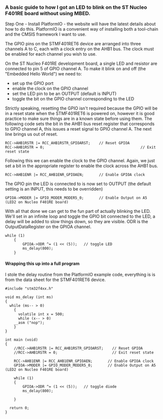 === A basic guide to how I got an LED to blink on the ST Nucleo F401RE board without using MBED. ===

Step One - Install PlatformIO - the website will have the latest details about how to do this. PlatformIO is a convenient way of installing both a tool-chain and the CMSIS framework I want to use.

The GPIO pins on the STMF401RET6 device are arranged into three channels A to C, each with a clock entry on the AHB1 bus. The clock must be enabled for each channel you wish to use.

On the ST Nucleo F401RE development board, a single LED and resistor are connected to pin 5 of GPIO channel A. To make it blink on and off (the "Embedded Hello World") we need to:
* set up the GPIO port
* enable the clock on the GPIO channel
* set the LED pin to be an OUTPUT (default is INPUT)
* toggle the bit on the GPIO channel corresponding to the LED

Strictly speaking, resetting the GPIO isn't required because the GPIO will be in a reset state when the STMF401RET6 is powered on, however it is good practice to make sure things are in a known state before using them. The following code sets the bit in the AHB1 bus reset register that corresponds to GPIO channel A, this issues a reset signal to GPIO channel A. The next line brings us out of reset.

<pre>
RCC->AHB1RSTR |= RCC_AHB1RSTR_GPIOARST;    // Reset GPIOA 
RCC->AHB1RSTR = 0;                                            // Exit reset state
</pre>

Following this we can enable the clock to the GPIO channel. Again, we just set a bit in the appropriate register to enable the clock across the AHB1 bus.

<pre>
RCC->AHB1ENR |= RCC_AHB1ENR_GPIOAEN;       // Enable GPIOA clock
</pre>

The GPIO pin the LED is connected to is now set to OUTPUT (the default setting is an INPUT, this needs to be overridden)

<pre>
GPIOA->MODER |= GPIO_MODER_MODER5_0;	   // Enable Output on A5 (LED2 on Nucleo F401RE board)
</pre>

With all that done we can get to the fun part of actually blinking the LED. We'll set in an infinite loop and toggle the GPIO bit connected to the LED, a delay will be added to slow things down, so they are visible. ODR is the OutputDataRegister on the GPIOA channel.

<pre>
while (1)
    {
    	GPIOA->ODR ^= (1 << (5));	// toggle LED
    	ms_delay(800);
    }
</pre>

==== Wrapping this up into a full program ====

I stole the delay routine from the PlatformIO example code, everything is is from the data sheet for the STMF401RET6 device.

<pre>
#include "stm32f4xx.h"

void ms_delay (int ms)
{
  while (ms-- > 0)
    {
      volatile int x = 500;
      while (x-- > 0)
	__asm ("nop");
    }
}
																					  
int main (void)
{
    //RCC->AHB1RSTR |= RCC_AHB1RSTR_GPIOARST;    // Reset GPIOA 
    //RCC->AHB1RSTR = 0;                         // Exit reset state
    
    RCC->AHB1ENR |= RCC_AHB1ENR_GPIOAEN;       // Enable GPIOA clock
    GPIOA->MODER |= GPIO_MODER_MODER5_0;	   // Enable Output on A5 (LED2 on Nucleo F401RE board)
    
    while (1)
    {
    	GPIOA->ODR ^= (1 << (5));	// toggle diode
    	ms_delay(800);

    }

  return 0;
}
</pre>